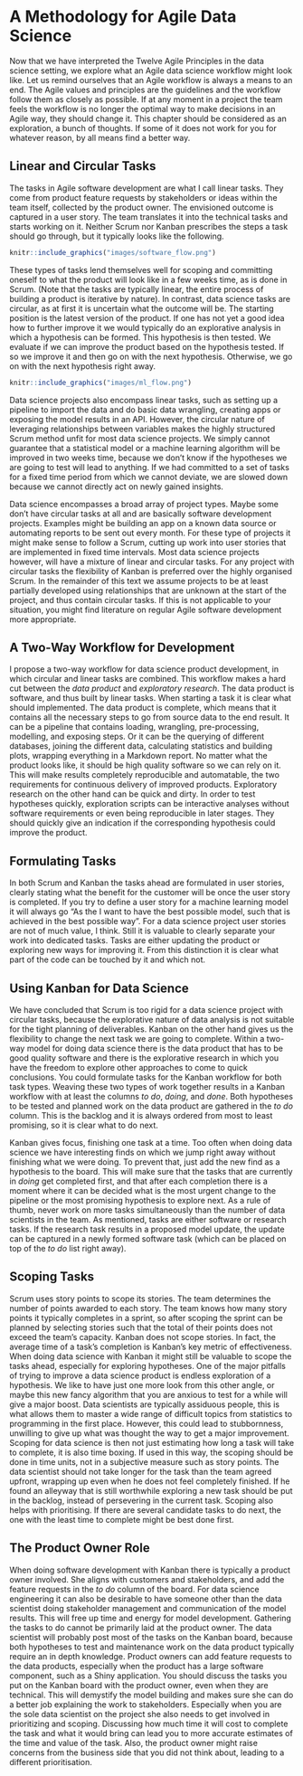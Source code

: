 # A Methodology for Agile Data Science

Now that we have interpreted the Twelve Agile Principles in the data science setting, we explore what an Agile data science workflow might look like. 
Let us remind ourselves that an Agile workflow is always a means to an end. 
The Agile values and principles are the guidelines and the workflow follow them as closely as possible.
If at any moment in a project the team feels the workflow is no longer the optimal way to make decisions in an Agile way, they should change it.
This chapter should be considered as an exploration, a bunch of thoughts. 
If some of it does not work for you for whatever reason, by all means find a better way.

## Linear and Circular Tasks

The tasks in Agile software development are what I call linear tasks. 
They come from product feature requests by stakeholders or ideas within the team itself, collected by the product owner. 
The envisioned outcome is captured in a user story. 
The team translates it into the technical tasks and starts working on it. 
Neither Scrum nor Kanban prescribes the steps a task should go through, but it typically looks like the following.

```r
knitr::include_graphics("images/software_flow.png")
```

These types of tasks lend themselves well for scoping and committing oneself to what the product will look like in a few weeks time, as is done in Scrum. 
(Note that the tasks are typically linear, the entire process of building a product is iterative by nature).
In contrast, data science tasks are circular, as at first it is uncertain what the outcome will be. 
The starting position is the latest version of the product. 
If one has not yet a good idea how to further improve it we would typically do an explorative analysis in which a hypothesis can be formed.
This hypothesis is then tested.
We evaluate if we can improve the product based on the hypothesis tested. 
If so we improve it and then go on with the next hypothesis.
Otherwise, we go on with the next hypothesis right away.

```r
knitr::include_graphics("images/ml_flow.png")
```
Data science projects also encompass linear tasks, such as setting up a pipeline to import the data and do basic data wrangling, creating apps or exposing the model results in an API. 
However, the circular nature of leveraging relationships between variables makes the highly structured Scrum method unfit for most data science projects. 
We simply cannot guarantee that a statistical model or a machine learning algorithm will be improved in two weeks time, because we don't know if the hypotheses we are going to test will lead to anything. 
If we had committed to a set of tasks for a fixed time period from which we cannot deviate, we are slowed down because we cannot directly act on newly gained insights. 

Data science encompasses a broad array of project types. 
Maybe some don't have circular tasks at all and are basically software development projects. 
Examples might be building an app on a known data source or automating reports to be sent out every month. 
For these type of projects it might make sense to follow a Scrum, cutting up work into user stories that are implemented in fixed time intervals. 
Most data science projects however, will have a mixture of linear and circular tasks. 
For any project with circular tasks the flexibility of Kanban is preferred over the highly organised Scrum. 
In the remainder of this text we assume projects to be at least partially developed using relationships that are unknown at the start of the project, and thus contain circular tasks. 
If this is not applicable to your situation, you might find literature on regular Agile software development more appropriate.

## A Two-Way Workflow for Development

I propose a two-way workflow for data science product development, in which circular and linear tasks are combined. 
This workflow makes a hard cut between the *data product* and *exploratory research*. 
The data product is software, and thus built by linear tasks. 
When starting a task it is clear what should implemented.
The data product is complete, which means that it contains all the necessary steps to go from source data to the end result. 
It can be a pipeline that contains loading, wrangling, pre-processing, modelling, and exposing steps. 
Or it can be the querying of different databases, joining the different data, calculating statistics and building plots, wrapping everything in a Markdown report.
No matter what the product looks like, it should be high quality software so we can rely on it. 
This will make results completely reproducible and automatable, the two requirements for continuous delivery of improved products. 
Exploratory research on the other hand can be quick and dirty.
In order to test hypotheses quickly, exploration scripts can be interactive analyses without software requirements or even being reproducible in later stages. 
They should quickly give an indication if the corresponding hypothesis could improve the product.

## Formulating Tasks

In both Scrum and Kanban the tasks ahead are formulated in user stories, clearly stating what the benefit for the customer will be once the user story is completed. 
If you try to define a user story for a machine learning model it will always go "As the <user of the model> I want to have the best possible model, such that <application of the model> is achieved in the best possible way". 
For a data science project user stories are not of much value, I think.
Still it is valuable to clearly separate your work into dedicated tasks.
Tasks are either updating the product or exploring new ways for improving it.
From this distinction it is clear what part of the code can be touched by it and which not.

## Using Kanban for Data Science

We have concluded that Scrum is too rigid for a data science project with circular tasks, because the explorative nature of data analysis is not suitable for the tight planning of deliverables. 
Kanban on the other hand gives us the flexibility to change the next task we are going to complete. 
Within a two-way model for doing data science there is the data product that has to be good quality software and there is the explorative research in which you have the freedom to explore other approaches to come to quick conclusions. 
You could formulate tasks for the Kanban workflow for both task types.
Weaving these two types of work together results in a Kanban workflow with at least the columns *to do*, *doing*, and *done*. 
Both hypotheses to be tested and planned work on the data product are gathered in the *to do* column. 
This is the backlog and it is always ordered from most to least promising, so it is clear what to do next. 

Kanban gives focus, finishing one task at a time. 
Too often when doing data science we have interesting finds on which we jump right away without finishing what we were doing. 
To prevent that, just add the new find as a hypothesis to the board. 
This will make sure that the tasks that are currently in *doing* get completed first, and that after each completion there is a moment where it can be decided what is the most urgent change to the pipeline or the most promising hypothesis to explore next. 
As a rule of thumb, never work on more tasks simultaneously than the number of data scientists in the team. 
As mentioned, tasks are either software or research tasks.
If the research task results in a proposed model update, the update can be captured in a newly formed software task (which can be placed on top of the *to do* list right away).

## Scoping Tasks

Scrum uses story points to scope its stories. 
The team determines the number of points awarded to each story.
The team knows how many story points it typically completes in a sprint, so after scoping the sprint can be planned by selecting stories such that the total of their points does not exceed the team's capacity. 
Kanban does not scope stories. 
In fact, the average time of a task's completion is Kanban's key metric of effectiveness. 
When doing data science with Kanban it might still be valuable to scope the tasks ahead, especially for exploring hypotheses. 
One of the major pitfalls of trying to improve a data science product is endless exploration of a hypothesis. 
We like to have just one more look from this other angle, or maybe this new fancy algorithm that you are anxious to test for a while will give a major boost. 
Data scientists are typically assiduous people, this is what allows them to master a wide range of difficult topics from statistics to programming in the first place. 
However, this could lead to stubbornness, unwilling to give up what was thought the way to get a major improvement. 
Scoping for data science is then not just estimating how long a task will take to complete, it is also time boxing. 
If used in this way, the scoping should be done in time units, not in a subjective measure such as story points. 
The data scientist should not take longer for the task than the team agreed upfront, wrapping up even when he does not feel completely finished. 
If he found an alleyway that is still worthwhile exploring a new task should be put in the backlog, instead of persevering in the current task. 
Scoping also helps with prioritising. 
If there are several candidate tasks to do next, the one with the least time to complete might be best done first. 

## The Product Owner Role

When doing software development with Kanban there is typically a product owner involved. 
She aligns with customers and stakeholders, and add the feature requests in the *to do* column of the board. 
For data science engineering it can also be desirable to have someone other than the data scientist doing stakeholder management and communication of the model results. 
This will free up time and energy for model development. 
Gathering the tasks to do cannot be primarily laid at the product owner. 
The data scientist will probably post most of the tasks on the Kanban board, because both hypotheses to test and maintenance work on the data product typically require an in depth knowledge. 
Product owners can add feature requests to the data products, especially when the product has a large software component, such as a Shiny application. 
You should discuss the tasks you put on the Kanban board with the product owner, even when they are technical. 
This will demystify the model building and makes sure she can do a better job explaining the work to stakeholders. 
Especially when you are the sole data scientist on the project she also needs to get involved in prioritizing and scoping. 
Discussing how much time it will cost to complete the task and what it would bring can lead you to more accurate estimates of the time and value of the task. 
Also, the product owner might raise concerns from the business side that you did not think about, leading to a different prioritisation.

